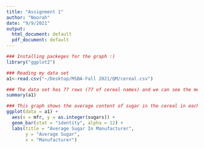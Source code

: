```yaml
---
title: "Assignment 1"
author: "Noorah"
date: "9/9/2021"
output:
  html_document: default
  pdf_document: default
---
```

```r
### Installing packeges for the graph :)
library("ggplot2")
```

```r
### Reading my data set
a1<-read.csv("~/Desktop/MSBA-Fall 2021/QM/cereal.csv")
```

```r
### The data set has 77 rows (77 of cereal names) and we can see the mean, median and mode for all columns 
summary(a1)
```



```r
### This graph shows the average content of sugar in the cereal in each manufacturer, as shown we can tell that manufactur G and K are the highest in average sugar
ggplot(data = a1) +
  aes(x = mfr, y = as.integer(sugars)) +
  geom_bar(stat = "identity", alpha = 12) +
  labs(title = "Average Sugar In Manufacturer",
       y = "Average Sugar",
       x = "Manufacturer")
```


